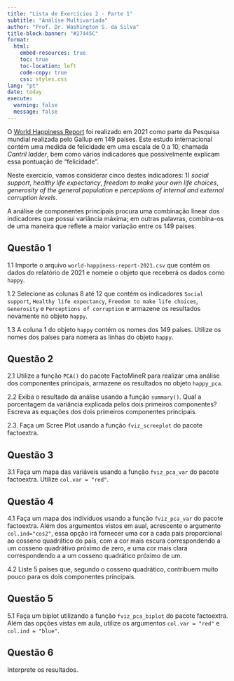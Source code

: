 ```yaml
---
title: "Lista de Exercícios 2 - Parte 1"
subtitle: "Análise Multivariada"
author: "Prof. Dr. Washington S. da Silva"
title-block-banner: "#27445C"
format:
  html:
    embed-resources: true
    toc: true
    toc-location: left
    code-copy: true
    css: styles.css
lang: "pt"
date: today
execute: 
  warning: false
  message: false
---
```


O [World Happiness Report](https://worldhappiness.report){target="_blank"} foi 
realizado em 2021 como parte da Pesquisa mundial realizada pelo Gallup em 149 
países. Este estudo internacional contém uma medida de felicidade em uma 
escala de 0 a 10, chamada *Cantril ladder*, bem como vários indicadores que 
possivelmente explicam essa pontuação de "felicidade". 

Neste exercício, vamos considerar cinco destes indicadores: 1) *social support*, *healthy life expectancy*, *freedom to make your own life choices*, *generosity of the general population* e *perceptions of internal and external corruption levels*.

A análise de componentes principais procura uma combinação linear dos 
indicadores que possui variância máxima; em outras palavras, combina-os de uma
maneira que reflete a maior variação entre os 149 países.


## Questão 1

1.1 Importe o arquivo `world-happiness-report-2021.csv` que contém os dados do 
relatório de 2021 e nomeie o objeto que receberá os dados como `happy`.

1.2 Selecione as colunas 8 até 12 que contém os indicadores `Social support`, 
`Healthy life expectancy`, `Freedom to make life choices`, `Generosity` e 
`Perceptions of corruption` e armazene os resultados novamente no objeto 
`happy`.

1.3 A coluna 1 do objeto `happy` contém os nomes dos 149 países. Utilize os 
nomes dos países para nomera as linhas do objeto `happy`.


## Questão 2

2.1 Utilize a função `PCA()` do pacote FactoMineR para realizar uma análise dos 
componentes principais, armazene os resultados no objeto `happy_pca`.

2.2 Exiba o resultado da análise usando a função `summary()`. Qual 
a porcentagem da variância explicada pelos dois primeiros componentes? Escreva 
as equações dos dois primeiros componentes principais.

2.3. Faça um Scree Plot usando a função `fviz_screeplot` do pacote 
factoextra.


## Questão 3

3.1 Faça um mapa das variáveis usando a função `fviz_pca_var` do pacote 
factoextra. Utilize `col.var = "red"`.


## Questão 4

4.1 Faça um mapa dos indivíduos usando a função `fviz_pca_var` do pacote 
factoextra. Além dos argumentos vistos em aual, acrescente o argumento 
`col.ind="cos2"`, essa opção irá fornecer uma cor a cada país proporcional 
ao cosseno quadrático do país, com a cor mais escura correspondendo a um 
cosseno quadrátivo próximo de zero, e uma cor mais clara correspondendo a 
a um cosseno quadrático próximo de um. 

4.2 Liste 5 países que, segundo o cosseno quadrático, contribuem muito 
pouco para os dois componentes principais.


## Questão 5

5.1 Faça um biplot utilizando a função `fviz_pca_biplot` do pacote 
factoextra. Além das opções vistas em aula, utilize os 
argumentos `col.var = "red"` e `col.ind = "blue"`.


## Questão 6

Interprete os resultados. 












